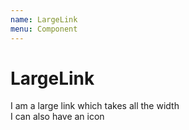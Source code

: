 ```yaml
---
name: LargeLink
menu: Component
---
```



# LargeLink

<Playground>
  <Container>
    <Section>
      <LargeLink title="I can get any title" href="#">
        I am a large link which takes all the width
      </LargeLink>
    </Section>
    <Section>
      <LargeLink title="I can get any title" href="#" icon={Question}>
        I can also have an icon
      </LargeLink>
    </Section>
  </Container>
</Playground>

<Props of={LargeLink} />
